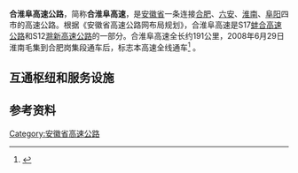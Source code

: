 '''合淮阜高速公路'''，简称'''合淮阜高速'''，是[[安徽省|安徽省]]一条连接[[合肥|合肥]]、[[六安|六安]]、[[淮南|淮南]]、[[阜阳|阜阳]]四市的高速公路。根据《安徽省高速公路网布局规划》，合淮阜高速是S17[[蚌合高速公路|蚌合高速公路]]和S12[[滁新高速公路|滁新高速公路]]的一部分。合淮阜高速全长约191公里，2008年6月29日淮南毛集到合肥岗集段通车后，标志本高速全线通车<ref>{{cite web|title=合淮阜高速|url=http://www.anhui-highway.com/everyone/roadnet/15/0/0.aspx#Scene_1|publisher=安徽省高速公路总公司|accessdate=2011-08-29|deadurl=yes|archiveurl=https://web.archive.org/web/20110928023825/http://www.anhui-highway.com/everyone/roadnet/15/0/0.aspx#Scene_1|archivedate=2011-09-28|df=}}</ref> 。

== 互通枢纽和服务设施 ==
{{Start expwy exit box}}
{{Expwy exit group|[[File:Anhui_Expwy_S17_no_name.png|22px]][[蚌合高速|蚌合高速]]|Anhui}}
{{Expwy exit item|type=MH|index=1|name=合肥西|alias=|dist start=0|highway connection={{China Expwy Name|G4001|[[合肥绕城高速|合肥绕城高速]]}}、{{China Expwy Name|G40|[[沪陕高速|沪陕高速]]}}、{{China Expwy Name|G42|[[沪蓉高速|沪蓉高速]]}}|road connection=}}
{{Expwy exit item|type=E|index=2|name=吴山|dist start=|road connection=}}
{{Expwy exit item|type=S|index=3|name=龙门寺|dist start=|road connection=}}
{{Expwy exit item|type=E|index=4|name=杨庙|dist start=|comment=}}
{{Expwy exit group|蚌合、滁新共用段}}
{{Expwy exit item|type=H|index=5|name=滁淮高速枢纽|alias=|dist start=|highway connection={{China Expwy Name|S12|P=Anhui}}|state=U|comment=未启用}}
{{Expwy exit item|type=E|index=6|name=长丰南|dist start=|state=C|comment=}}
{{Expwy exit group|[[File:Anhui_Expwy_S12_sign_no_name.png|22px]][[滁新高速|滁新高速]]}}
{{Expwy exit item|type=H|index=7|name=曹庵|alias=|dist start=0|highway connection={{China Expwy Name|S17|P=Anhui|蚌淮高速}}|road connection=}}
{{Expwy exit item|type=E|index=8|name=淮南|dist start=|road connection=|comment=}}
{{Expwy exit item|type=S|index=9|name=八公山|dist start=|highway connection=|road connection=|comment=}}
{{Expwy exit item|type=E|index=10|name=淮南西|dist start=|highway connection=|road connection=|comment=}}
{{Expwy exit item|type=H|index=11|name=毛集|alias=|dist start=0|highway connection={{China Expwy Name|G0321}}|road connection=}}
{{Expwy exit item|type=S|index=12|name=焦岗胡|dist start=|road connection=|comment=}}
{{Expwy exit item|type=E|index=13|name=毛集|dist start=|road connection=|comment=}}
{{Expwy exit item|type=S|index=14|name=颍上|dist start=|road connection=|comment=}}
{{Expwy exit item|type=E|index=15|name=颍上|dist start=|road connection=|comment=}}
{{Expwy exit item|type=H|index=16|name=四十铺|alias=|dist start=0|highway connection={{China Expwy Name|G35}}|road connection=}}
{{Expwy exit item|type=E|index=17|name=阜阳南|dist start=|road connection=|comment=}}
{{End expwy exit box}}

==参考资料==
{{reflist}}

[[Category:安徽省高速公路|Category:安徽省高速公路]]

{{安徽省高速公路}}